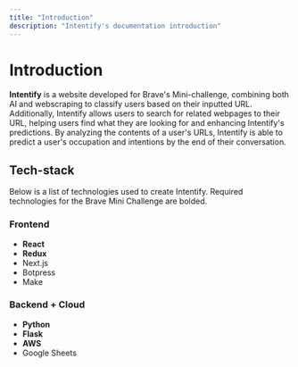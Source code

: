 ```yaml
---
title: "Introduction"
description: "Intentify's documentation introduction"
---
```

# Introduction

**Intentify** is a website developed for Brave's Mini-challenge, combining both AI and webscraping to classify users based on their inputted URL.
Additionally, Intentify allows users to search for related webpages to their URL, helping users find what they are looking for and enhancing Intentify's predictions.
By analyzing the contents of a user's URLs, Intentify is able to predict a user's occupation and intentions by the end of their conversation.

## Tech-stack
Below is a list of technologies used to create Intentify. Required technologies for the Brave Mini Challenge are bolded.
### Frontend
- **React**
- **Redux**
- Next.js
- Botpress
- Make
### Backend + Cloud
- **Python**
- **Flask**
- **AWS**
- Google Sheets